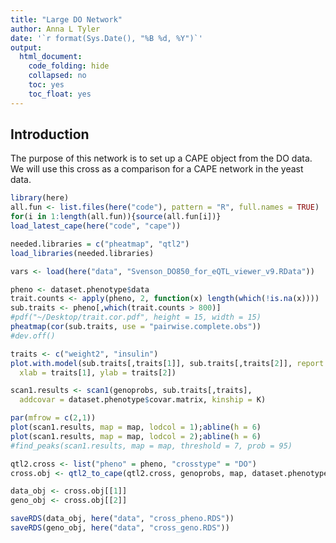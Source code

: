 ```yaml
---
title: "Large DO Network"
author: Anna L Tyler
date: '`r format(Sys.Date(), "%B %d, %Y")`'
output: 
  html_document:
    code_folding: hide
    collapsed: no
    toc: yes
    toc_float: yes
---
```



## Introduction

The purpose of this network is to set up a CAPE object from the
DO data. We will use this cross as a comparison for a CAPE
network in the yeast data.

```r
library(here)
all.fun <- list.files(here("code"), pattern = "R", full.names = TRUE)
for(i in 1:length(all.fun)){source(all.fun[i])}
load_latest_cape(here("code", "cape"))

needed.libraries = c("pheatmap", "qtl2")
load_libraries(needed.libraries)
```

```r
vars <- load(here("data", "Svenson_DO850_for_eQTL_viewer_v9.RData"))
```

```r
pheno <- dataset.phenotype$data
trait.counts <- apply(pheno, 2, function(x) length(which(!is.na(x))))
sub.traits <- pheno[,which(trait.counts > 800)]
#pdf("~/Desktop/trait.cor.pdf", height = 15, width = 15)
pheatmap(cor(sub.traits, use = "pairwise.complete.obs"))
#dev.off()
```

```r
traits <- c("weight2", "insulin")
plot.with.model(sub.traits[,traits[1]], sub.traits[,traits[2]], report = "cor.test",
  xlab = traits[1], ylab = traits[2])

scan1.results <- scan1(genoprobs, sub.traits[,traits], 
  addcovar = dataset.phenotype$covar.matrix, kinship = K)

par(mfrow = c(2,1))
plot(scan1.results, map = map, lodcol = 1);abline(h = 6)
plot(scan1.results, map = map, lodcol = 2);abline(h = 6)
#find_peaks(scan1.results, map = map, threshold = 7, prob = 95)
```

```r
qtl2.cross <- list("pheno" = pheno, "crosstype" = "DO")
cross.obj <- qtl2_to_cape(qtl2.cross, genoprobs, map, dataset.phenotype$covar.matrix)

data_obj <- cross.obj[[1]]
geno_obj <- cross.obj[[2]]

saveRDS(data_obj, here("data", "cross_pheno.RDS"))
saveRDS(geno_obj, here("data", "cross_geno.RDS"))
```
